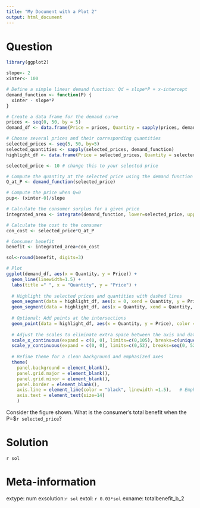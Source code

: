 ```yaml
---
title: "My Document with a Plot 2"
output: html_document
---
```

Question
========
```r

library(ggplot2)

slope<- 2
xinter<- 100

# Define a simple linear demand function: Qd = slope*P + x-intercept
demand_function <- function(P) {
  xinter - slope*P
}

# Create a data frame for the demand curve
prices <- seq(0, 50, by = 5)
demand_df <- data.frame(Price = prices, Quantity = sapply(prices, demand_function))

# Choose several prices and their corresponding quantities
selected_prices <- seq(5, 50, by=5)
selected_quantities <- sapply(selected_prices, demand_function)
highlight_df <- data.frame(Price = selected_prices, Quantity = selected_quantities)

selected_price <- 10 # change this to your selected price

# Compute the quantity at the selected price using the demand function
Q_at_P <- demand_function(selected_price)

# Compute the price when Q=0 
pup<- (xinter-0)/slope

# Calculate the consumer surplus for a given price
integrated_area <- integrate(demand_function, lower=selected_price, upper=pup)$value

# Calculate the cost to the consumer 
con_cost <- selected_price*Q_at_P

# Consumer benefit 
benefit <- integrated_area+con_cost

sol<-round(benefit, digits=3)

# Plot
ggplot(demand_df, aes(x = Quantity, y = Price)) +
  geom_line(linewidth=1.5) +
  labs(title =" ", x = "Quantity", y = "Price") +
  
  # Highlight the selected prices and quantities with dashed lines
  geom_segment(data = highlight_df, aes(x = 0, xend = Quantity, y = Price, yend = Price), linetype = "dashed") +
  geom_segment(data = highlight_df, aes(x = Quantity, xend = Quantity, y = 0, yend = Price), linetype = "dashed") +
  
  # Optional: Add points at the intersections
  geom_point(data = highlight_df, aes(x = Quantity, y = Price), color = "red", size = 3) +
  
  # Adjust the scales to eliminate extra space between the axis and data
  scale_x_continuous(expand = c(0, 0), limits=c(0,105), breaks=c(unique(highlight_df$Quantity), 100)) +
  scale_y_continuous(expand = c(0, 0), limits=c(0,52), breaks=seq(0, 52, by=5))  +
  
  # Refine theme for a clean background and emphasized axes
  theme(
    panel.background = element_blank(),
    panel.grid.major = element_blank(),
    panel.grid.minor = element_blank(),
    panel.border = element_blank(),
    axis.line = element_line(color = "black", linewidth =1.5),   # Emphasize the axis lines
    axis.text = element_text(size=14)
    )
```

Consider the figure shown. What is the consumer's total benefit when the P=$`r selected_price`?

Solution
========
`r sol`

Meta-information
================
extype: num
exsolution:`r sol`
extol: `r 0.03*sol`
exname: totalbenefit_b_2



